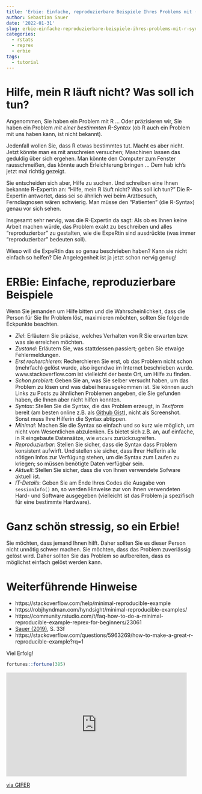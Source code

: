 ```yaml
---
title: 'Erbie: Einfache, reproduzierbare Beispiele Ihres Problems mit (R-)Syntax'
author: Sebastian Sauer
date: '2022-01-31'
slug: erbie-einfache-reproduzierbare-beispiele-ihres-problems-mit-r-syntax
categories:
  - rstats
  - reprex
  - erbie
tags:
  - tutorial
---
```





# Hilfe, mein R läuft nicht? Was soll ich tun?


Angenommen, Sie haben ein Problem mit R ... Oder präzisieren wir, 
Sie haben ein Problem *mit einer bestimmten R-Syntax* (ob R auch ein Problem mit uns haben kann,
ist nicht bekannt).

Jedenfall wollen Sie, dass R etwas bestimmtes tut. Macht es aber nicht. 
Jetzt könnte man es mit anschreien versuchen; Maschinen lassen das geduldig über
sich ergehen. Man könnte den Computer zum Fenster rausschmeißen,
das könnte auch Erleichterung bringen ... Dem hab ich's jetzt mal richtig gezeigt.

Sie entscheiden sich aber, Hilfe zu suchen. Und schreiben eine Ihnen bekannte R-Expertin
an: "Hilfe, mein R läuft nicht? Was soll ich tun?" Die R-Expertin antwortet,
dass sei so ähnlich wei beim Arztbesuch, Ferndiagnosen wären schwierig. Man müsse
den "Patienten" (die R-Syntax) genau vor sich sehen.

Insgesamt sehr nervig, was die R-Expertin da sagt: Als ob es Ihnen keine Arbeit machen
würde, das Problem exakt zu beschreiben und alles "reproduzierbar" zu gestalten,
wie die ExpeRtin sind ausdrückte (was immer "reproduzierbar" bedeuten soll).

Wieso will die ExpeRtin das so genau beschrieben haben? Kann sie nicht einfach so helfen?
Die Angelegenheit ist ja jetzt schon nervig genug!


# ERBie: Einfache, reproduzierbare Beispiele


Wenn Sie jemanden um Hilfe bitten und die Wahrscheinlichkeit, dass die Person für Sie Ihr
Problem löst, maximieren möchten, sollten Sie folgende Eckpunkte beachten.


- *Ziel*: Erläutern Sie präzise, welches Verhalten von R Sie erwarten bzw. was sie erreichen möchten.
- *Zustand*: Erläutern Sie, was stattdessen passiert; geben Sie etwaige Fehlermeldungen.
- *Erst recherchieren*: Recherchieren Sie erst, ob das Problem nicht schon (mehrfach) gelöst wurde, also irgendwo im Internet beschrieben wurde. www.stackoverflow.com ist vielleicht der beste Ort, um Hilfe zu finden.
- *Schon probiert*: Geben Sie an, was Sie selber versucht haben, um das Problem zu lösen und was dabei herausgekommen ist. Sie können auch Links zu Posts zu ähnlichen Problemen angeben, die Sie gefunden haben, die Ihnen aber nicht hilfen konnten.
- *Syntax*: Stellen Sie die Syntax, die das Problem erzeugt, in *Textform* bereit (am besten online z.B. als [Github Gist](https://gist.github.com/)), nicht als Screenshot. Sonst muss Ihre Hilferin die Syntax abtippen.
- *Minimal*: Machen Sie die Syntax so einfach und so kurz wie möglich, um nicht vom Wesentlichen abzulenken. Es bietet sich z.B. an, auf einfache, in R eingebaute Datensätze, wie `mtcars` zurückzugreifen.
- *Reproduzierbar*: Stellen Sie sicher, dass die Syntax dass Problem konsistent aufwirft. Und stellen sie sicher, dass Ihrer Helferin alle nötigen Infos zur Verfügung stehen, um die Syntax zum Laufen zu kriegen; so müssen benötigte Daten verfügbar sein.
- *Aktuell*: Stellen Sie sicher, dass die von Ihnen verwendete Sofware aktuell ist.
- *IT-Details*: Geben Sie am Ende Ihres Codes die Ausgabe von `sessionInfo()` an, so werden Hinweise zur von Ihnen verwendeten Hard- und Software ausgegeben (vielleicht ist das Problem ja spezifisch für eine bestimmte Hardware).



# Ganz schön stressig, so ein Erbie!


Sie möchten, dass jemand Ihnen hilft. Daher sollten Sie es dieser Person nicht unnötig schwer machen.
Sie möchten, dass das Problem zuverlässig gelöst wird. Daher sollten Sie das Problem so aufbereiten,
dass es möglichst einfach gelöst werden kann.



# Weiterführende Hinweise

- https://stackoverflow.com/help/minimal-reproducible-example
- https://robjhyndman.com/hyndsight/minimal-reproducible-examples/
- https://community.rstudio.com/t/faq-how-to-do-a-minimal-reproducible-example-reprex-for-beginners/23061
- [Sauer (2019)](https://link.springer.com/book/10.1007/978-3-658-21587-3), S. 33f
- https://stackoverflow.com/questions/5963269/how-to-make-a-great-r-reproducible-example?rq=1





Viel Erfolg!

```r
fortunes::fortune(385)
```



<iframe src="https://gifer.com/embed/G4h" width=480 height=275.556 frameBorder="0" allowFullScreen></iframe><p><a href="https://gifer.com">via GIFER</a></p>





